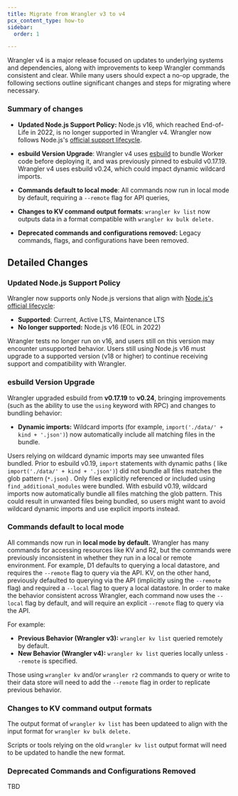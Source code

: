 ```yaml
---
title: Migrate from Wrangler v3 to v4
pcx_content_type: how-to
sidebar:
  order: 1

---
```

Wrangler v4 is a major release focused on updates to underlying systems and dependencies, along with improvements to keep Wrangler commands consistent and clear. While many users should expect a no-op upgrade, the following sections outline  significant changes and steps for migrating where necessary. 

### Summary of changes
* **Updated Node.js Support Policy:**
Node.js v16, which reached End-of-Life in 2022, is no longer supported in Wrangler v4. Wrangler now follows Node.js's [official support lifecycle](https://nodejs.org/en/about/previous-releases). 

* **esbuild Version Upgrade**: Wrangler v4 uses [esbuild](https://esbuild.github.io/) to bundle Worker code before deploying it, and was previously pinned to esbuild v0.17.19. Wrangler v4 uses esbuild v0.24, which could impact dynamic wildcard imports. 

* **Commands default to local mode**: All commands now run in local mode by default, requiring a `--remote` flag for API queries, 

* **Changes to KV command output formats**: `wrangler kv list` now outputs data in a format compatible with `wrangler kv bulk delete.` 

* **Deprecated commands and configurations removed:** Legacy commands, flags, and configurations have been removed. 

## Detailed Changes 

### Updated Node.js Support Policy 

Wrangler now supports only Node.js versions that align with [Node.js's official lifecycle](https://nodejs.org/en/about/previous-releases): 
* **Supported**: Current, Active LTS, Maintenance LTS
* **No longer supported:** Node.js v16 (EOL in 2022)

Wrangler tests no longer run on v16, and users still on this version may encounter unsupported behavior. Users still using Node.js v16 must upgrade to a supported version (v18 or higher) to continue receiving support and compatibility with Wrangler. 

### esbuild Version Upgrade

Wrangler upgraded esbuild from **v0.17.19** to **v0.24**, bringing improvements (such as the ability to use the `using` keyword with RPC) and changes to bundling behavior: 
* **Dynamic imports:** Wildcard imports (for example, `import('./data/' + kind + '.json')`) now automatically include all matching files in the bundle.


Users relying on wildcard dynamic imports may see unwanted files bundled. Prior to esbuild v0.19, `import` statements with dynamic paths ( like `import('./data/' + kind + '.json')`) did not bundle all files matches the glob pattern (`*.json`) . Only files explicitly referenced or included using `find_additional_modules`  were bundled. With esbuild v0.19, wildcard imports now automatically bundle all files matching the glob pattern. This could result in unwanted files being bundled, so users might want to avoid wildcard dynamic imports and use explicit imports instead. 

### Commands default to local mode


All commands now run in **local mode by default.** Wrangler has many commands for accessing resources like KV and R2, but the commands were previously inconsistent in whether they run in a local or remote environment. For example, D1 defaults to querying a local datastore, and requires the `--remote`  flag to query via the API. KV, on the other hand, previously defaulted to querying via the API (implicitly using the `--remote`  flag) and required a `--local`  flag to query a local datastore. In order to make the behavior consistent across Wrangler, each command now uses the `--local`  flag by default, and will require an explicit `--remote`  flag to query via the API. 

For example:

* **Previous Behavior (Wrangler v3):** `wrangler kv list` queried remotely by default.
* **New Behavior (Wrangler v4):** `wrangler kv list` queries locally unless `--remote` is specified.


Those using `wrangler kv` and/or `wrangler r2` commands to query or write to their data store will need to add the `--remote` flag in order to replicate previous behavior. 

### Changes to KV command output formats

The output format of `wrangler kv list` has been updateed to align with the input format for `wrangler kv bulk delete.` 

Scripts or tools relying on the old `wrangler kv list` output format will need to be updated to handle the new format.

### Deprecated Commands and Configurations Removed

TBD 